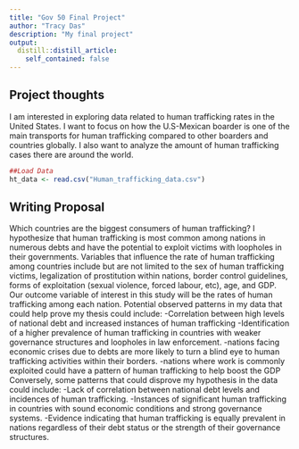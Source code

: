 ```yaml
---
title: "Gov 50 Final Project"
author: "Tracy Das"
description: "My final project"
output:
  distill::distill_article:
    self_contained: false
---
```




## Project thoughts

I am interested in exploring data related to human trafficking rates in the United States. I want to focus on how the U.S-Mexican boarder is one of the main transports for human trafficking compared to other boarders and countries globally. I also want to analyze the amount of human trafficking cases there are around the world.

```r
##Load Data
ht_data <- read.csv("Human_trafficking_data.csv") 
```

## Writing Proposal

Which countries are the biggest consumers of human trafficking? I hypothesize that human trafficking is most common among nations in numerous debts and have the potential to exploit victims with loopholes in their governments. Variables that influence the rate of human trafficking among countries include but are not limited to  the sex of human trafficking victims, legalization of prostitution within nations, border control guidelines, forms of exploitation (sexual violence, forced labour, etc), age, and GDP. Our outcome variable of interest in this study will be the rates of human trafficking among each nation. Potential observed patterns in my data that could help prove my thesis could include:
-Correlation between high levels of national debt and increased instances of human trafficking
-Identification of a higher prevalence of human trafficking in countries with weaker governance structures and loopholes in law enforcement.
-nations facing economic crises due to debts are more likely to turn a blind eye to human trafficking activities within their borders.
-nations where work is commonly exploited could have a pattern of human trafficking to help boost the GDP
Conversely, some patterns that could disprove my hypothesis in the data could include:
-Lack of correlation between national debt levels and incidences of human trafficking.
-Instances of significant human trafficking in countries with sound economic conditions and strong governance systems.
-Evidence indicating that human trafficking is equally prevalent in nations regardless of their debt status or the strength of their governance structures.

